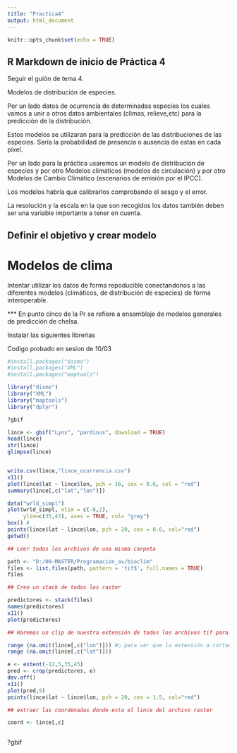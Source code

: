 ```yaml
---
title: "Practica4"
output: html_document
---
```


```r
knitr::opts_chunk$set(echo = TRUE)
```

## R Markdown de inicio de Práctica 4

Seguir el guión de tema 4.

Modelos de distribución de especies.

Por un lado datos de ocurrencia de determinadas especies los cuales vamos a unir a otros datos ambientales (climas, relieve,etc) para la predicción de la distribución.

Estos modelos se utilizaran para la predicción de las distribuciones de las especies. Sería la probabilidad de presencia o ausencia de estas en cada píxel.


Por un lado para la práctica usaremos un modelo de distribución de especies y por otro Modelos climáticos (modelos de circulación) y por otro Modelos de Cambio Climático (escenarios de emisión por el IPCC).

Los modelos habría que calibrarlos comprobando el sesgo y el error.

La resolución y la escala en la que son recogidos los datos también deben ser una variable importante a tener en cuenta.


## Definir el objetivo y crear modelo

# Modelos de clima

Intentar utilizar los datos de forma repoducible conectandonos a las diferentes modelos (climáticos, de distribución de especies) de forma interoperable.


*** En punto cinco de la Pr se refiere a ensamblaje de modelos generales de predicción de chelsa.


Instalar las siguientes librerias

Codigo probado en sesion de 10/03
```r
#install.packages("dismo")
#install.packages("XML")
#install.packages("maptools")

library("dismo")
library("XML")
library("maptools")
library("dplyr")

?gbif

lince <- gbif("Lynx", "pardinus", download = TRUE)
head(lince)
str(lince)
glimpse(lince)


write.csv(lince,"lince_ocurrencia.csv")
x11()
plot(lince$lat ~ lince$lon, pch = 16, cex = 0.6, col = "red")
summary(lince[,c("lat","lon")])

data("wrld_simpl")
plot(wrld_simpl, xlim = c(-8,2),
     ylim=c(35,43), axes = TRUE, col= "grey")
box() #
points(lince$lat ~ lince$lon, pch = 20, cex = 0.6, col="red")
getwd()

## Leer todos los archivos de una misma carpeta

path <- "D:/00-MASTER/Programacion_av/bioclim"
files <- list.files(path, pattern = 'tif$', full.names = TRUE)
files

## Creo un stack de todos los raster

predictores <- stack(files)
names(predictores)
x11()
plot(predictores)

## Haremos un clip de nuestra extensión de todos los archivos tif para el recorte

range (na.omit(lince[,c("lon")])) #○ para ver que la extensión a cortar esta dentro de las coordenads
range (na.omit(lince[,c("lat")]))

e <- extent(-12,5,35,45)
pred <- crop(predictores, e)
dev.off()
x11()
plot(pred,9)
points(lince$lat ~ lince$lon, pch = 20, cex = 1.5, col="red")

## extraer las coordenadas donde esta el lince del archivo raster

coord <- lince[,c]



```


?gbif




